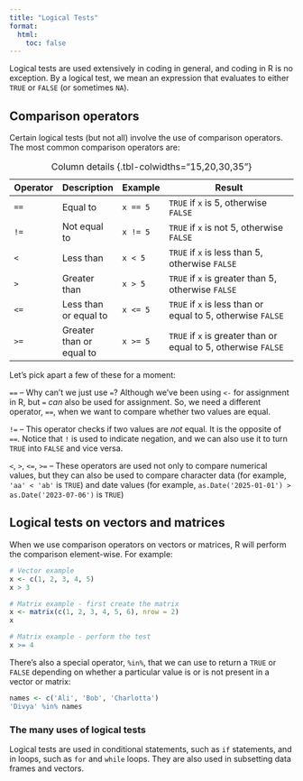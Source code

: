 ```yaml
---
title: "Logical Tests"
format:
  html:
    toc: false
---
```


Logical tests are used extensively in coding in general, and coding in R is no exception. By a logical test, we mean an expression that evaluates to either `TRUE` or `FALSE` (or sometimes `NA`).

## Comparison operators

Certain logical tests (but not all) involve the use of comparison operators. The most common comparison operators are:

| Operator | Description | Example | Result |
|-------------|----------------|-----------|------------------------------------|
| `==` | Equal to | `x == 5` | `TRUE` if `x` is 5, otherwise `FALSE` |
| `!=` | Not equal to | `x != 5` | `TRUE` if `x` is not 5, otherwise `FALSE` |
| `<` | Less than | `x < 5` | `TRUE` if `x` is less than 5, otherwise `FALSE` |
| `>` | Greater than | `x > 5` | `TRUE` if `x` is greater than 5, otherwise `FALSE` |
| `<=` | Less than or equal to | `x <= 5` | `TRUE` if `x` is less than or equal to 5, otherwise `FALSE` |
| `>=` | Greater than or equal to | `x >= 5` | `TRUE` if `x` is greater than or equal to 5, otherwise `FALSE` |
: Column details {.tbl-colwidths="15,20,30,35"}

Let's pick apart a few of these for a moment:

`==` -- Why can't we just use `=`? Although we've been using `<-` for assignment in R, but `=` *can* also be used for assignment. So, we need a different operator, `==`, when we want to compare whether two values are equal.

`!=` -- This operator checks if two values are *not* equal. It is the opposite of `==`. Notice that `!` is used to indicate negation, and we can also use it to turn `TRUE` into `FALSE` and vice versa.

`<`, `>`, `<=`, `>=` -- These operators are used not only to compare numerical values, but they can also be used to compare character data (for example, `'aa' < 'ab'` is `TRUE`) and date values (for example, `as.Date('2025-01-01') > as.Date('2023-07-06')` is `TRUE`)

## Logical tests on vectors and matrices

When we use comparison operators on vectors or matrices, R will perform the comparison element-wise. For example:

```r
# Vector example
x <- c(1, 2, 3, 4, 5)
x > 3
```

```r
# Matrix example - first create the matrix
x <- matrix(c(1, 2, 3, 4, 5, 6), nrow = 2)
x
```

```r
# Matrix example - perform the test
x >= 4
```

There's also a special operator, `%in%`, that we can use to return a `TRUE` or `FALSE` depending on whether a particular value is or is not present in a vector or matrix:

```r
names <- c('Ali', 'Bob', 'Charlotta')
'Divya' %in% names
```

### The many uses of logical tests

Logical tests are used in conditional statements, such as `if` statements, and in loops, such as `for` and `while` loops. They are also used in subsetting data frames and vectors.
